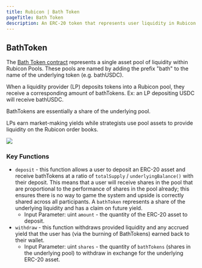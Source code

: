 ```yaml
---
title: Rubicon | Bath Token
pageTitle: Bath Token
description: An ERC-20 token that represents user liquidity in Rubicon Pools
---
```


## BathToken

The [Bath Token contract](https://github.com/RubiconDeFi/rubicon\_protocol/blob/master/contracts/rubiconPools/BathToken.sol) represents a single asset pool of liquidity within Rubicon Pools. These pools are named by adding the prefix "bath" to the name of the underlying token (e.g. bathUSDC).&#x20;

When a liquidity provider (LP) deposits tokens into a Rubicon pool, they receive a corresponding amount of bathTokens. Ex: an LP depositing USDC will receive bathUSDC.&#x20;

BathTokens are essentially a share of the underlying pool.

LPs earn market-making yields while strategists use pool assets to provide liquidity on the Rubicon order books.&#x20;

![](</assets/Rubicon v1\_ BathTokens.png>)

### Key Functions

* `deposit` - this function allows a user to deposit an ERC-20 asset and receive bathTokens at a ratio of `totalSupply` / `underlyingBalance()` with their deposit. This means that a user will receive shares in the pool that are proportional to the performance of shares in the pool already; this ensures there is no way to game the system and upside is correctly shared across all participants. A `bathToken` represents a share of the underlying liquidity and has a claim on future yield.
  * Input Parameter: uint `amount` - the quantity of the ERC-20 asset to deposit.
* `withdraw` - this function withdraws provided liquidity and any accrued yield that the user has (via the burning of BathTokens) earned back to their wallet.
  * Input Parameter: uint `shares` - the quantity of `bathTokens` (shares in the underlying pool) to withdraw in exchange for the underlying ERC-20 asset.
